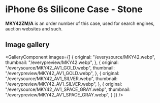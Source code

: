 
# iPhone 6s Silicone Case - Stone

<Callout type='info' emoji='👉🏻'>**MKY42ZM/A** is an order number of this case, used for search engines, auction websites and such.</Callout>

## Image gallery

<GalleryComponent
    images={[
      {
        original: "/everysource/MKY42.webp",
        thumbnail: "/everypreview/MKY42.webp",
      },
      {
        original: "/everysource/MKY42_AV1_GOLD.webp",
        thumbnail: "/everypreview/MKY42_AV1_GOLD.webp",
      },
      {
        original: "/everysource/MKY42_AV1_SILVER.webp",
        thumbnail: "/everypreview/MKY42_AV1_SILVER.webp",
      },
      {
        original: "/everysource/MKY42_AV1_SPACE_GRAY.webp",
        thumbnail: "/everypreview/MKY42_AV1_SPACE_GRAY.webp",
      }
    ]}
  />
